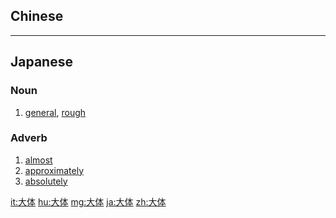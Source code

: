 {{also|大體}}
==Chinese==
{{zh-see|大體}}

----

==Japanese==
{{ja-kanjitab|だい|たい|yomi=on}}

===Noun===
{{ja-noun|だいたい}}

# [[general]], [[rough]]
#: {{ja-usex|'''大体'''の計画を立てる|'''だいたい''' の けいかく を たてる|make a general plan}}

===Adverb===
{{ja-pos|だいたい|adverb}}

# [[almost]]
# [[approximately]]
# [[absolutely]]

[[it:大体]]
[[hu:大体]]
[[mg:大体]]
[[ja:大体]]
[[zh:大体]]